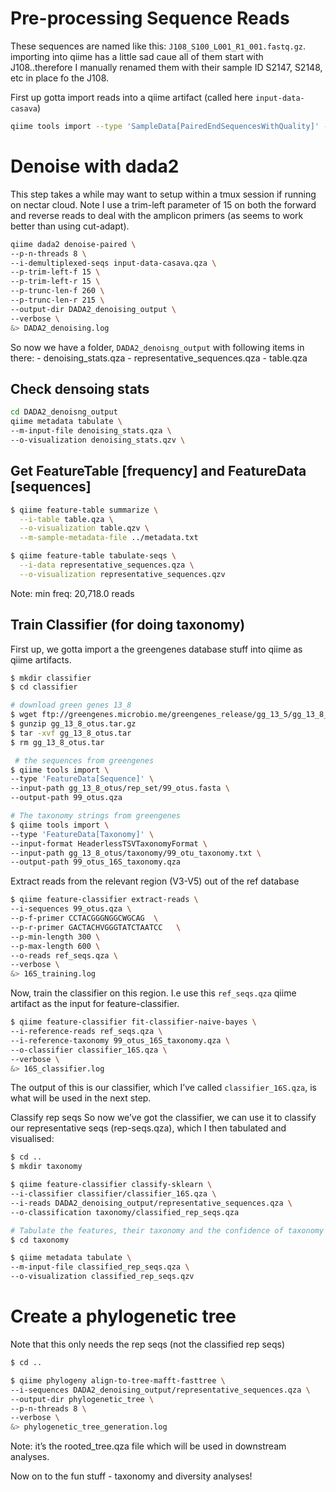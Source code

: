 # Pre-processing Sequence Reads

These sequences are named like this: `J108_S100_L001_R1_001.fastq.gz`. importing into qiime has a little sad caue all of them start with J108..therefore I manually renamed them with their sample ID S2147, S2148, etc in place fo the J108.

First up gotta import reads into a qiime artifact (called here `input-data-casava`)

```bash
qiime tools import --type 'SampleData[PairedEndSequencesWithQuality]' --input-path data-raw/ --input-format CasavaOneEightSingleLanePerSampleDirFmt --output-path input-data-casava.qza
```

# Denoise with dada2

This step takes a while may want to setup within a tmux session if running on nectar cloud. Note I use a trim-left parameter of 15 on both the forward and reverse reads to deal with the amplicon primers (as seems to work better than using cut-adapt).

```bash
qiime dada2 denoise-paired \
--p-n-threads 8 \
--i-demultiplexed-seqs input-data-casava.qza \
--p-trim-left-f 15 \
--p-trim-left-r 15 \
--p-trunc-len-f 260 \
--p-trunc-len-r 215 \
--output-dir DADA2_denoising_output \
--verbose \
&> DADA2_denoising.log
```

So now we have a folder, `DADA2_denoisng_output` with following items in there:
- denoising_stats.qza 
- representative_sequences.qza
- table.qza

## Check densoing stats
```bash
cd DADA2_denoisng_output
qiime metadata tabulate \
--m-input-file denoising_stats.qza \
--o-visualization denoising_stats.qzv \
```

## Get FeatureTable [frequency] and FeatureData [sequences]

```bash
$ qiime feature-table summarize \
  --i-table table.qza \
  --o-visualization table.qzv \
  --m-sample-metadata-file ../metadata.txt 

$ qiime feature-table tabulate-seqs \
  --i-data representative_sequences.qza \
  --o-visualization representative_sequences.qzv
```

Note: min freq: 20,718.0 reads


## Train Classifier (for doing taxonomy)

First up, we gotta import a the greengenes database stuff into qiime as qiime artifacts.

```bash
$ mkdir classifier
$ cd classifier

# download green genes 13_8
$ wget ftp://greengenes.microbio.me/greengenes_release/gg_13_5/gg_13_8_otus.tar.gz
$ gunzip gg_13_8_otus.tar.gz
$ tar -xvf gg_13_8_otus.tar
$ rm gg_13_8_otus.tar

 # the sequences from greengenes
$ qiime tools import \
--type 'FeatureData[Sequence]' \
--input-path gg_13_8_otus/rep_set/99_otus.fasta \
--output-path 99_otus.qza

# The taxonomy strings from greengenes
$ qiime tools import \
--type 'FeatureData[Taxonomy]' \
--input-format HeaderlessTSVTaxonomyFormat \
--input-path gg_13_8_otus/taxonomy/99_otu_taxonomy.txt \
--output-path 99_otus_16S_taxonomy.qza

```

Extract reads from the relevant region (V3-V5) out of the ref database

```bash
$ qiime feature-classifier extract-reads \
--i-sequences 99_otus.qza \
--p-f-primer CCTACGGGNGGCWGCAG  \
--p-r-primer GACTACHVGGGTATCTAATCC   \
--p-min-length 300 \
--p-max-length 600 \
--o-reads ref_seqs.qza \
--verbose \
&> 16S_training.log
```

Now, train the classifier on this region. I.e use this `ref_seqs.qza` qiime artifact as the input for feature-classifier. 

```bash
$ qiime feature-classifier fit-classifier-naive-bayes \
--i-reference-reads ref_seqs.qza \
--i-reference-taxonomy 99_otus_16S_taxonomy.qza \
--o-classifier classifier_16S.qza \
--verbose \
&> 16S_classifier.log
```

The output of this is our classifier, which I’ve called `classifier_16S.qza`, is what will be used in the next step.

Classify rep seqs 
So now we’ve got the classifier, we can use it to classify our representative seqs (rep-seqs.qza), which I then tabulated and visualised:

```bash
$ cd ..
$ mkdir taxonomy

$ qiime feature-classifier classify-sklearn \
--i-classifier classifier/classifier_16S.qza \
--i-reads DADA2_denoising_output/representative_sequences.qza \
--o-classification taxonomy/classified_rep_seqs.qza

# Tabulate the features, their taxonomy and the confidence of taxonomy assignment
$ cd taxonomy

$ qiime metadata tabulate \
--m-input-file classified_rep_seqs.qza \
--o-visualization classified_rep_seqs.qzv
```

# Create a phylogenetic tree

Note that this only needs the rep seqs (not the classified rep seqs)

```bash
$ cd ..

$ qiime phylogeny align-to-tree-mafft-fasttree \
--i-sequences DADA2_denoising_output/representative_sequences.qza \
--output-dir phylogenetic_tree \
--p-n-threads 8 \
--verbose \
&> phylogenetic_tree_generation.log
```

Note: it's the rooted_tree.qza file which will be used in downstream analyses.

Now on to the fun stuff - taxonomy and diversity analyses!
